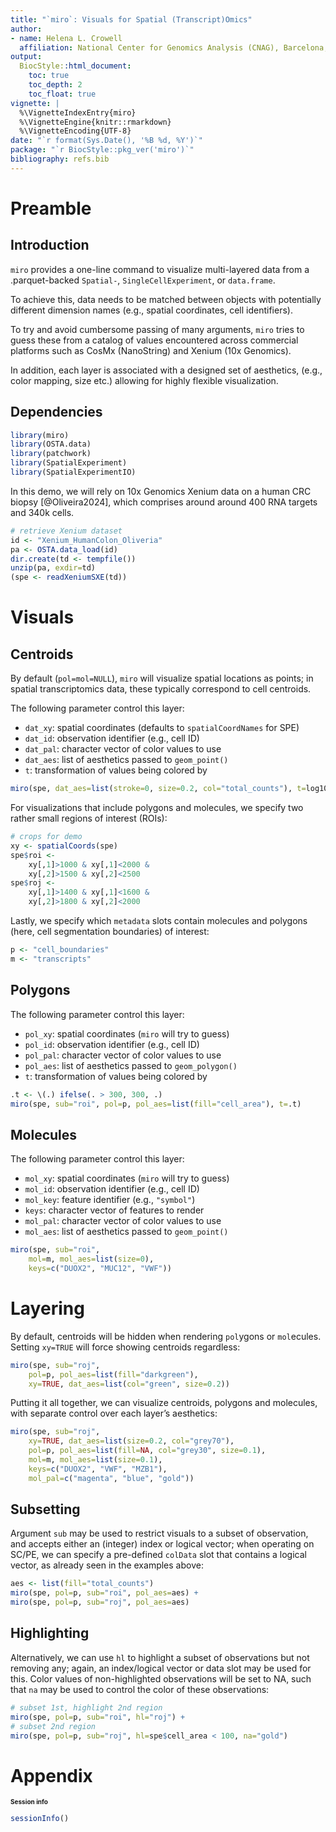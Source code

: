 ```yaml
---
title: "`miro`: Visuals for Spatial (Transcript)Omics"
author:
- name: Helena L. Crowell
  affiliation: National Center for Genomics Analysis (CNAG), Barcelona, Spain
output:
  BiocStyle::html_document:
    toc: true
    toc_depth: 2
    toc_float: true
vignette: |
  %\VignetteIndexEntry{miro}
  %\VignetteEngine{knitr::rmarkdown}
  %\VignetteEncoding{UTF-8}
date: "`r format(Sys.Date(), '%B %d, %Y')`"
package: "`r BiocStyle::pkg_ver('miro')`"
bibliography: refs.bib
---
```


# Preamble

## Introduction

`miro` provides a one-line command to visualize multi-layered data from
a .parquet-backed `Spatial-`, `SingleCellExperiment`, or `data.frame`.

To achieve this, data needs to be matched between objects with potentially 
different dimension names (e.g., spatial coordinates, cell identifiers). 

To try and avoid cumbersome passing of many arguments, `miro` tries to guess 
these from a catalog of values encountered across commercial platforms such 
as CosMx (NanoString) and Xenium (10x Genomics).

In addition, each layer is associated with a designed set of aesthetics, 
(e.g., color mapping, size etc.) allowing for highly flexible visualization.

## Dependencies

```r
library(miro)
library(OSTA.data)
library(patchwork)
library(SpatialExperiment)
library(SpatialExperimentIO)
```

In this demo, we will rely on 10x Genomics Xenium data on a human CRC biopsy 
[@Oliveira2024], which comprises around around 400 RNA targets and 340k cells.

```r
# retrieve Xenium dataset
id <- "Xenium_HumanColon_Oliveria"
pa <- OSTA.data_load(id)
dir.create(td <- tempfile())
unzip(pa, exdir=td)
(spe <- readXeniumSXE(td))
```

# Visuals

## Centroids

By default (`pol=mol=NULL`), `miro` will visualize spatial locations as points;
in spatial transcriptomics data, these typically correspond to cell centroids.

The following parameter control this layer:

- `dat_xy`: spatial coordinates (defaults to `spatialCoordNames` for SPE)
- `dat_id`: observation identifier (e.g., cell ID)
- `dat_pal`: character vector of color values to use
- `dat_aes`: list of aesthetics passed to `geom_point()`
- `t`: transformation of values being colored by

```r
miro(spe, dat_aes=list(stroke=0, size=0.2, col="total_counts"), t=log10)
```

For visualizations that include polygons and molecules, 
we specify two rather small regions of interest (ROIs):

```r
# crops for demo
xy <- spatialCoords(spe)
spe$roi <- 
    xy[,1]>1000 & xy[,1]<2000 & 
    xy[,2]>1500 & xy[,2]<2500 
spe$roj <- 
    xy[,1]>1400 & xy[,1]<1600 & 
    xy[,2]>1800 & xy[,2]<2000 
```

Lastly, we specify which `metadata` slots contain molecules
and polygons (here, cell segmentation boundaries) of interest:

```r
p <- "cell_boundaries"
m <- "transcripts"
```

## Polygons

The following parameter control this layer:

- `pol_xy`: spatial coordinates (`miro` will try to guess)
- `pol_id`: observation identifier (e.g., cell ID)
- `pol_pal`: character vector of color values to use
- `pol_aes`: list of aesthetics passed to `geom_polygon()`
- `t`: transformation of values being colored by

```r
.t <- \(.) ifelse(. > 300, 300, .) 
miro(spe, sub="roi", pol=p, pol_aes=list(fill="cell_area"), t=.t)
```

## Molecules

The following parameter control this layer:

- `mol_xy`: spatial coordinates (`miro` will try to guess)
- `mol_id`: observation identifier (e.g., cell ID)
- `mol_key`: feature identifier (e.g., `"symbol"`)
- `keys`: character vector of features to render
- `mol_pal`: character vector of color values to use
- `mol_aes`: list of aesthetics passed to `geom_point()`

```r
miro(spe, sub="roi", 
    mol=m, mol_aes=list(size=0),
    keys=c("DUOX2", "MUC12", "VWF"))
```

# Layering

By default, centroids will be hidden when rendering `pol`ygons or `mol`ecules.
Setting `xy=TRUE` will force showing centroids regardless: 

```r
miro(spe, sub="roj",
    pol=p, pol_aes=list(fill="darkgreen"),
    xy=TRUE, dat_aes=list(col="green", size=0.2))
```

Putting it all together, we can visualize centroids, polygons and molecules,
with separate control over each layer's aesthetics:

```r
miro(spe, sub="roj",
    xy=TRUE, dat_aes=list(size=0.2, col="grey70"),
    pol=p, pol_aes=list(fill=NA, col="grey30", size=0.1),
    mol=m, mol_aes=list(size=0.1), 
    keys=c("DUOX2", "VWF", "MZB1"),
    mol_pal=c("magenta", "blue", "gold"))
```

## Subsetting

Argument `sub` may be used to restrict visuals to a subset of observation, and
accepts either an (integer) index or logical vector; when operating on SC/PE,
we can specify a pre-defined `colData` slot that contains a logical vector,
as already seen in the examples above:

```r
aes <- list(fill="total_counts")
miro(spe, pol=p, sub="roi", pol_aes=aes) +
miro(spe, pol=p, sub="roj", pol_aes=aes) 
```

## Highlighting

Alternatively, we can use `hl` to highlight a subset of observations but not 
removing any; again, an index/logical vector or data slot may be used for this.
Color values of non-highlighted observations will be set to NA, such that `na`
may be used to control the color of these observations:

```r
# subset 1st, highlight 2nd region
miro(spe, pol=p, sub="roi", hl="roj") +
# subset 2nd region
miro(spe, pol=p, sub="roj", hl=spe$cell_area < 100, na="gold")
```

# Appendix

## Session info {- .smaller}

<style type="text/css">
.smaller {
  font-size: 10px
}
</style>

```r
sessionInfo()
```
